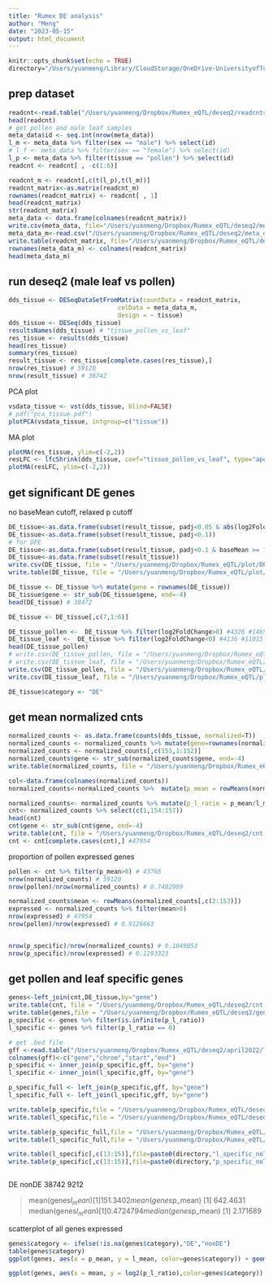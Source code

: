 ```yaml
---
title: "Rumex DE analysis"
author: "Meng"
date: "2023-05-15"
output: html_document
---
```


```r
knitr::opts_chunk$set(echo = TRUE)
directory="/Users/yuanmeng/Library/CloudStorage/OneDrive-UniversityofToronto/Manuscripts/rumex_haploid_sel/deseq2/"
```

## prep dataset
```r
readcnt<-read.table("/Users/yuanmeng/Dropbox/Rumex_eQTL/deseq2/readcnts_eqtl_RNA.txt",header=T)
head(readcnt)
# get pollen and male leaf samples
meta_data$id <- seq.int(nrow(meta_data))
l_m <- meta_data %>% filter(sex == "male") %>% select(id)
# l_f <- meta_data %>% filter(sex == "female") %>% select(id)
l_p <- meta_data %>% filter(tissue == "pollen") %>% select(id)
readcnt <- readcnt[ , -c(1:6)]

readcnt_m <- readcnt[,c(t(l_p),t(l_m))]
readcnt_matrix<-as.matrix(readcnt_m) 
rownames(readcnt_matrix) <- readcnt[ , 1]
head(readcnt_matrix)
str(readcnt_matrix)
meta_data <- data.frame(colnames(readcnt_matrix))
write.csv(meta_data, file="/Users/yuanmeng/Dropbox/Rumex_eQTL/deseq2/meta_data_m.csv", row.names = FALSE)
meta_data_m<-read.csv("/Users/yuanmeng/Dropbox/Rumex_eQTL/deseq2/meta_data_m.csv")
write.table(readcnt_matrix, file="/Users/yuanmeng/Dropbox/Rumex_eQTL/deseq2/readcnt_m.txt")
rownames(meta_data_m) <- colnames(readcnt_matrix)
head(meta_data_m)
```



## run deseq2 (male leaf vs pollen)
```r
dds_tissue <- DESeqDataSetFromMatrix(countData = readcnt_matrix, 
                              colData = meta_data_m,
                              design = ~ tissue)
dds_tissue <- DESeq(dds_tissue)
resultsNames(dds_tissue) # "tissue_pollen_vs_leaf"
res_tissue <- results(dds_tissue)
head(res_tissue)
summary(res_tissue)
result_tissue <- res_tissue[complete.cases(res_tissue),]
nrow(res_tissue) # 59120
nrow(result_tissue) # 38742

```


PCA plot
```r
vsdata_tissue <- vst(dds_tissue, blind=FALSE)
# pdf("pca_tissue.pdf")
plotPCA(vsdata_tissue, intgroup=c("tissue")) 
```

MA plot
```r
plotMA(res_tissue, ylim=c(-2,2))
resLFC <- lfcShrink(dds_tissue, coef="tissue_pollen_vs_leaf", type="apeglm")
plotMA(resLFC, ylim=c(-2,2))
```


## get significant DE genes
no baseMean cutoff, relaxed p cutoff
```r
DE_tissue<-as.data.frame(subset(result_tissue, padj<0.05 & abs(log2FoldChange)>1))
DE_tissue<-as.data.frame(subset(result_tissue, padj<0.1))
# for DFE
DE_tissue<-as.data.frame(subset(result_tissue, padj<0.1 & baseMean >= 1))
DE_tissue<-as.data.frame(subset(result_tissue))
write.csv(DE_tissue, file = "/Users/yuanmeng/Dropbox/Rumex_eQTL/plot/DE_tissue.csv", row.names = FALSE, quote = FALSE) 
write.table(DE_tissue, file = "/Users/yuanmeng/Dropbox/Rumex_eQTL/plot/DE_tissue_p01.txt", row.names = FALSE, quote = FALSE) 

DE_tissue <- DE_tissue %>% mutate(gene = rownames(DE_tissue))
DE_tissue$gene <- str_sub(DE_tissue$gene, end=-4)
head(DE_tissue) # 38472

DE_tissue <- DE_tissue[,c(7,1:6)]

DE_tissue_pollen <-  DE_tissue %>% filter(log2FoldChange>0) #4326 #14856 #12292
DE_tissue_leaf <-  DE_tissue %>% filter(log2FoldChange<0) #4136 #11015 #10889
head(DE_tissue_pollen)
# write.csv(DE_tissue_pollen, file = "/Users/yuanmeng/Dropbox/Rumex_eQTL/plot/pollen_biased_noFC.csv", row.names = FALSE, quote = FALSE) 
# write.csv(DE_tissue_leaf, file = "/Users/yuanmeng/Dropbox/Rumex_eQTL/plot/leaf_biased_noFC.csv", row.names = FALSE, quote = FALSE)
write.csv(DE_tissue_pollen, file = "/Users/yuanmeng/Dropbox/Rumex_eQTL/plot/pollen_biased_p01.csv", row.names = FALSE, quote = FALSE) 
write.csv(DE_tissue_leaf, file = "/Users/yuanmeng/Dropbox/Rumex_eQTL/plot/leaf_biased_p01.csv", row.names = FALSE, quote = FALSE)

DE_tissue$category <- "DE"
```


## get mean normalized cnts
```r
normalized_counts <- as.data.frame(counts(dds_tissue, normalized=T))
normalized_counts <- normalized_counts %>% mutate(gene=rownames(normalized_counts)) 
normalized_counts <- normalized_counts[,c(153,1:152)]
normalized_counts$gene <- str_sub(normalized_counts$gene, end=-4)
write.table(normalized_counts, file = "/Users/yuanmeng/Dropbox/Rumex_eQTL/deseq2/normalized_counts_m.txt", quote = FALSE)

col<-data.frame(colnames(normalized_counts))
normalized_counts<-normalized_counts %>%  mutate(p_mean = rowMeans(normalized_counts[,c(2:76)] )) %>% mutate(l_mean = rowMeans(normalized_counts[,c(77:153)] ))

normalized_counts<- normalized_counts %>% mutate(p_l_ratio = p_mean/l_mean)
cnt<- normalized_counts %>% select(c(1,154:157))
head(cnt)
cnt$gene <- str_sub(cnt$gene, end=-4)
write.table(cnt, file = "/Users/yuanmeng/Dropbox/Rumex_eQTL/deseq2/cnt.txt", row.names = FALSE)
cnt <- cnt[complete.cases(cnt),] #47954
```


proportion of pollen expressed genes
```r
pollen <- cnt %>% filter(p_mean>0) # 43766
nrow(normalized_counts) # 59120
nrow(pollen)/nrow(normalized_counts) # 0.7402909

normalized_counts$mean <- rowMeans(normalized_counts[,c(2:153)])
expressed <- normalized_counts %>% filter(mean>0)
nrow(expressed) # 47954
nrow(pollen)/nrow(expressed) # 0.9126663


nrow(p_specific)/nrow(normalized_counts) # 0.1049053
nrow(p_specific)/nrow(expressed) # 0.1293323
```

## get pollen and leaf specific genes

```r
genes<-left_join(cnt,DE_tissue,by="gene")
write.table(cnt, file = "/Users/yuanmeng/Dropbox/Rumex_eQTL/deseq2/cnt.txt", row.names = FALSE, quote = F)
write.table(genes,file = "/Users/yuanmeng/Dropbox/Rumex_eQTL/deseq2/gene_ratio_deseq2.txt", row.names = FALSE, quote = F)
p_specific <- genes %>% filter(is.infinite(p_l_ratio))
l_specific <- genes %>% filter(p_l_ratio == 0)

# get .bed file
gff <-read.table("/Users/yuanmeng/Dropbox/Rumex_eQTL/deseq2/april2022/TE_filtered_REF_LA.gff")
colnames(gff)<-c("gene","chrom","start","end")
p_specific <- inner_join(p_specific,gff, by="gene")
l_specific <- inner_join(l_specific,gff, by="gene")

p_specific_full <- left_join(p_specific,gff, by="gene")
l_specific_full <- left_join(l_specific,gff, by="gene")

write.table(p_specific,file = "/Users/yuanmeng/Dropbox/Rumex_eQTL/deseq2/p_specific_noTE.txt", row.names = FALSE, quote = F)
write.table(l_specific,file = "/Users/yuanmeng/Dropbox/Rumex_eQTL/deseq2/l_specific_noTE.txt", row.names = FALSE, quote = F)

write.table(p_specific_full,file = "/Users/yuanmeng/Dropbox/Rumex_eQTL/deseq2/p_specific_full.txt", row.names = FALSE, quote = F)
write.table(l_specific_full,file = "/Users/yuanmeng/Dropbox/Rumex_eQTL/deseq2/l_specific_full.txt", row.names = FALSE, quote = F)

write.table(l_specific[,c(13:15)],file=paste0(directory,"l_specific_noTE.bed"),sep="\t",row.names = FALSE, col.names = FALSE, quote=FALSE)
write.table(p_specific[,c(13:15)],file=paste0(directory,"p_specific_noTE.bed"),sep="\t",row.names = FALSE, col.names = FALSE, quote=FALSE)



```
   DE nonDE 
38742  9212 

> mean(genes$l_mean)
[1] 151.3402
> mean(genes$p_mean)
[1] 642.4631
> median(genes$l_mean)
[1] 0.4724794
> median(genes$p_mean)
[1] 2.171689

scatterplot of all genes expressed
```r
genes$category <- ifelse(!is.na(genes$category),"DE","nonDE")
table(genes$category)
ggplot(genes, aes(x = p_mean, y = l_mean, color=genes$category)) + geom_point(size=1,alpha=0.4)+theme_bw()+xlim(1,50000)+ylim(1,50000)

```


```r
ggplot(genes, aes(x = mean, y = log2(p_l_ratio),color=genes$category)) + geom_point(size=1,alpha=0.4)+theme_bw()+xlim(1,50000)
```


